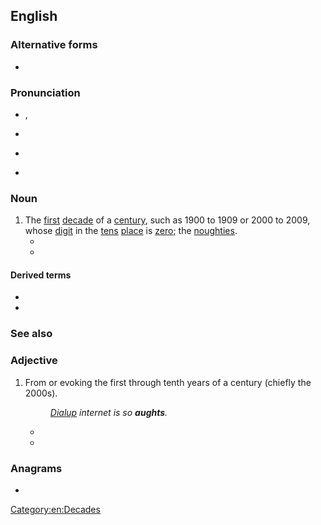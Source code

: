 ==English==

===Alternative forms===
* {{l|en|oughts}}

===Pronunciation===
* {{a|Canada|[[w:New England English|New England]]}}, {{IPA|en|/ɒːts/}}
* {{a|UK}} {{IPA|en|/ɔːts/}}
* {{a|US}} {{IPA|en|/ɑːts/}}
* {{rhymes|en|ɒːts|ɔːts|ɑːts|s=1}}

===Noun===
{{en-plural noun}}

# The [[first]] [[decade]] of a [[century]], such as 1900 to 1909 or 2000 to 2009, whose [[digit]] in the [[ten]]s [[place#Noun|place]] is [[zero]]; the [[noughties]].
#* {{quote-book|en|author=Michael G. Cunningham|chapter=The 20th Century’s Aughts and Teens: OPERETTA|title=Gilded Songs (Berlin to Bacharach): The Gig Instrumentalist’s Guide to the Golden Era of American Popular Song (1920 to 1979)|year=2010|passage=The 20th Century’s '''Aughts''' and Teens: OPERETTA [chapter title]}}
#* {{quote-web|en|author=Genevieve Koski|title=Music: Reviews: Justin Bieber: ''Believe''|work={{w|The A.V. Club}}|archiveurl=https://web.archive.org/web/20200806012023/https://music.avclub.com/justin-bieber-believe-1798173278|archivedate=6 August 2020|date=26 June 2012|passage=When the staccato, [[w:The Neptunes|Neptunes]]-ian single “[[w:Boyfriend (Justin Bieber song)|Boyfriend]]” was released in March, musical prognosticators were quick to peg the album it portended, ''[[w:Believe (Justin Bieber album)|Believe]]'', as Justin Bieber’s ''[[w:Justified (album)|Justified]]'', a grown-and-sexy, R&B-centric departure that evolved millennial teenybopper {{w|Justin Timberlake}} into one of the unifying pop-music figures of the '''aughts'''.}}

====Derived terms====
* {{l|en|mid-aughts}}
* {{l|en|late-aughts}}

===See also===
{{en-decades}}

===Adjective===
{{en-adj|-}}
# From or evoking the first through tenth years of a century (chiefly the 2000s).
#: ''[[dialup|Dialup]] internet is so '''aughts'''.''
#* {{quote-journal|en|passage=Meyer and his team collected the participants in a very '''aughts''' way — through Craigslist.|author=Tanya Basu|date=March 22, 2017|accessdate=June 14, 2021|work=Inverse|title=Scientists figured out a big mystery about smell|url=https://www.inverse.com/article/28575-pablo-meyer-ibm-dream-smell-olfaction-behavior}}
#* {{quote-journal|en|passage=He's testing out new experiments with knotting and [[macramé]] too, tying up dresses and trousers for a look that feels very '''aughts'''—and very now.|date=October 19, 2020|title=Dion Lee: Spring 2021 Ready-to-Wear|work=Vogue|author=Steff Yotka|url=https://www.vogue.com/fashion-shows/spring-2021-ready-to-wear/dion-lee|accessdate=June 14, 2021}}

===Anagrams===
* {{anagrams|en|a=aghstu|ghauts|saught}}

[[Category:en:Decades]]